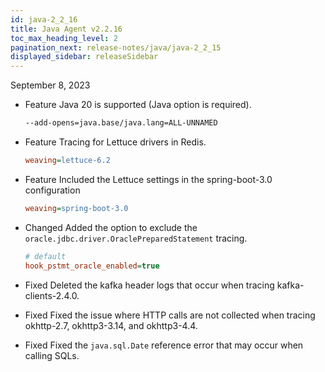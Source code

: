 ```yaml
---
id: java-2_2_16
title: Java Agent v2.2.16
toc_max_heading_level: 2
pagination_next: release-notes/java/java-2_2_15
displayed_sidebar: releaseSidebar
---
```


September 8, 2023

- <Status>Feature</Status> Java 20 is supported (Java option is required).

  ```bash
  --add-opens=java.base/java.lang=ALL-UNNAMED
  ```

- <Status>Feature</Status> Tracing for Lettuce drivers in Redis.

  ```ini title='whatap.conf'
  weaving=lettuce-6.2
  ```

- <Status>Feature</Status> Included the Lettuce settings in the spring-boot-3.0 configuration

  ```ini title='whatap.conf'
  weaving=spring-boot-3.0
  ```

- <Status>Changed</Status> Added the option to exclude the <code>oracle.jdbc.driver.OraclePreparedStatement</code> tracing.

  ```ini title='whatap.conf'
  # default
  hook_pstmt_oracle_enabled=true
  ```

- <Status>Fixed</Status> Deleted the kafka header logs that occur when tracing kafka-clients-2.4.0.

- <Status>Fixed</Status> Fixed the issue where HTTP calls are not collected when tracing okhttp-2.7, okhttp3-3.14, and okhttp3-4.4.

- <Status>Fixed</Status> Fixed the <code>java.sql.Date</code> reference error that may occur when calling SQLs.
